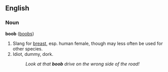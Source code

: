 ==English==
===Noun===
'''boob''' ([[boobs]])

#Slang for [[breast]], esp. human female, though may less often be used for other species.
#Idiot, dummy, dork.
#:''Look at that <b>boob</b> drive on the wrong side of the road!''